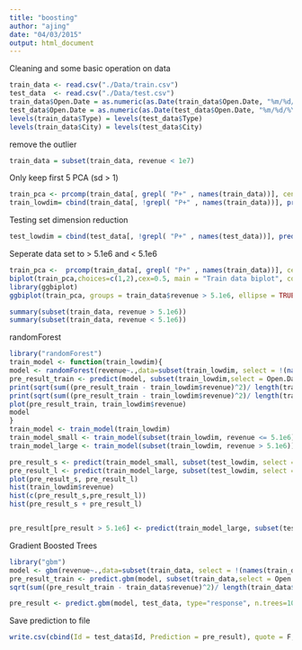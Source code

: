 ```yaml
---
title: "boosting"
author: "ajing"
date: "04/03/2015"
output: html_document
---
```


Cleaning and some basic operation on data
```r
train_data <- read.csv("./Data/train.csv")
test_data  <- read.csv("./Data/test.csv")
train_data$Open.Date = as.numeric(as.Date(train_data$Open.Date, "%m/%d/%Y"))
test_data$Open.Date = as.numeric(as.Date(test_data$Open.Date, "%m/%d/%Y"))
levels(train_data$Type) = levels(test_data$Type)
levels(train_data$City) = levels(test_data$City)
```

remove the outlier
```r
train_data = subset(train_data, revenue < 1e7)
```

Only keep first 5 PCA (sd > 1)
```r
train_pca <- prcomp(train_data[, grepl( "P+" , names(train_data))], center = TRUE, scale = TRUE) 
train_lowdim= cbind(train_data[, !grepl( "P+" , names(train_data))], predict(train_pca)[,1:5])
```

Testing set dimension reduction
```r
test_lowdim = cbind(test_data[, !grepl( "P+" , names(test_data))], predict(train_pca, newdata = test_data[, grepl( "P+" , names(test_data))])[,1:5])
```

Seperate data set to > 5.1e6 and < 5.1e6
```r
train_pca <-  prcomp(train_data[, grepl( "P+" , names(train_data))], center = TRUE, scale = TRUE) 
biplot(train_pca,choices=c(1,2),cex=0.5, main = "Train data biplot", color = c("red", "green")[1+train_data$revenue > 5.1e6])
library(ggbiplot)
ggbiplot(train_pca, groups = train_data$revenue > 5.1e6, ellipse = TRUE)

summary(subset(train_data, revenue > 5.1e6))
summary(subset(train_data, revenue < 5.1e6))
```



randomForest
```r
library("randomForest")
train_model <- function(train_lowdim){
model <- randomForest(revenue~.,data=subset(train_lowdim, select = !(names(train_lowdim) %in% c("Id", "City"))), importance = T, ntree = 200, maxnodes = 15)
pre_result_train <- predict(model, subset(train_lowdim,select = Open.Date:PC5))
print(sqrt(sum((pre_result_train - train_lowdim$revenue)^2)/ length(train_lowdim$revenue)))
print(sqrt(sum((pre_result_train - train_lowdim$revenue)^2)/ length(train_lowdim$revenue)))
plot(pre_result_train, train_lowdim$revenue)
model
}
train_model <- train_model(train_lowdim)
train_model_small <- train_model(subset(train_lowdim, revenue <= 5.1e6))
train_model_large <- train_model(subset(train_lowdim, revenue > 5.1e6))

pre_result_s <- predict(train_model_small, subset(test_lowdim, select = -Id))
pre_result_l <- predict(train_model_large, subset(test_lowdim, select = -Id))
plot(pre_result_s, pre_result_l)
hist(train_lowdim$revenue)
hist(c(pre_result_s,pre_result_l))
hist(pre_result_s + pre_result_l)


pre_result[pre_result > 5.1e6] <- predict(train_model_large, subset(test_lowdim, pre_result > 5.1e6, select = -Id))
```

Gradient Boosted Trees

```r
library("gbm")
model <- gbm(revenue~.,data=subset(train_data, select = !(names(train_data) %in% c("Id", "City"))), n.trees=1000, interaction.depth=2)
pre_result_train <- predict.gbm(model, subset(train_data,select = Open.Date:P37), type="response", n.trees = 1000)
sqrt(sum((pre_result_train - train_data$revenue)^2)/ length(train_data$revenue))

pre_result <- predict.gbm(model, test_data, type="response", n.trees=1000)
```



Save prediction to file
```r
write.csv(cbind(Id = test_data$Id, Prediction = pre_result), quote = F, row.names = F, file = "./predict_result.csv")
```


